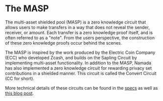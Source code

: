 # The MASP

The multi-asset shielded pool (MASP) is a zero knowledge circuit that allows users to make transfers in a way that does not reveal the sender, receiver, or amount. Each transfer is a zero knowledge proof itself, and is often referred to as a "note". From the users perspective, the construction of these zero knowledge proofs occur behind the scenes.

The MASP is inspired by the work produced by the Electric Coin Company (ECC) who developed Zcash, and builds on the Sapling Circuit by implementing multi-asset functionality. In addition to the MASP, Namada has also implemented a zero knowledge circuit for rewarding privacy set contributions in a shielded manner. This circuit is called the Convert Circuit (CC for short).

More technical details of these circuits can be found in the [specs](https://specs.namada.net) as well as [this blog post](https://namada.net/blog/understanding-the-masp-and-cc-circuits).

